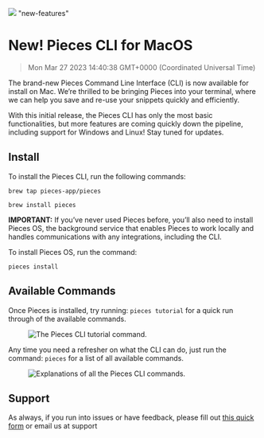 ![](https://uploads-ssl.webflow.com/6143afec68f555387049efb3/630d7d15022987deff8a46ea_ezgif_com-gif-maker40_919cbea34b6d9d86d3e44830658e7873_2000.png)
"new-features"
# New! Pieces CLI for MacOS
> Mon Mar 27 2023 14:40:38 GMT+0000 (Coordinated Universal Time)
<p>The brand-new Pieces Command Line Interface (CLI) is now available for install on Mac. We’re thrilled to be bringing
    Pieces into your terminal, where we can help you save and re-use your snippets quickly and efficiently.</p><p>With
    this initial release, the Pieces CLI has only the most basic functionalities, but more features are coming quickly
    down the pipeline, including support for Windows and Linux! Stay tuned for updates.</p><h2 id="37jtj">Install</h2>
<p>To install the Pieces CLI, run the following commands:</p><pre><code>brew tap pieces-app/pieces</code></pre>
<pre><code>brew install pieces</code></pre><p><strong>IMPORTANT:</strong> If you’ve never used Pieces before, you’ll
    also need to install Pieces OS, the background service that enables Pieces to work locally and handles
    communications with any integrations, including the CLI.</p><p>To install Pieces OS, run the command:</p><pre><code>pieces install</code></pre>
<h2 id="623sv">Available Commands</h2><p>Once Pieces is installed, try running: <code>pieces tutorial</code> for a quick
    run through of the available commands.</p><figure class="w-richtext-figure-type-image w-richtext-align-center"
                                                      data-rt-type="image" data-rt-align="center">
    <div><img alt="The Pieces CLI tutorial command."
              src="https://uploads-ssl.webflow.com/6143afec68f555387049efb3/630d7d1602298758378a472b_ezgif_com-gif-maker38_f7efd5703637c9c84823b11d33f7c333_800.png"/>
    </div>
</figure><p>Any time you need a refresher on what the CLI can do, just run the command: <code>pieces</code> for a list
    of all available commands.</p><figure class="w-richtext-figure-type-image w-richtext-align-center"
                                          data-rt-type="image" data-rt-align="center">
    <div><img alt="Explanations of all the Pieces CLI commands."
              src="https://uploads-ssl.webflow.com/6143afec68f555387049efb3/630d7d1502298782888a4725_ezgif_com-gif-maker39_3e00ef6a368ab1102f7c80c9ec6c99bc_800.png"/>
    </div>
</figure><h2 id="6qv3g">Support</h2><p>As always, if you run into issues or have feedback, please fill out <a
    href="https://getpieces.typeform.com/to/mCjBSIjF" target="_blank" rel="noopener noreferrer">this quick form</a> or
    email us at support
